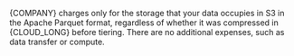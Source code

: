 

{COMPANY} charges only for the storage that your data occupies in S3 in the Apache Parquet format, regardless of whether
it was compressed in {CLOUD_LONG} before tiering. There are no additional expenses, such as data transfer or compute.
